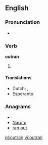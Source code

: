 ==English==

===Pronunciation===
*{{IPA|/'ɑʊtɻæn/}}

===Verb===
'''outran'''

# {{past tense of|[[outrun]]}}

====Translations====
{{trans-top|Past tense of outrun}}
* Dutch: {{t+|nl|de}}, {{t+|nl|den}}
* Esperanto: {{t-|eo|is|xs=Esperanto}}
{{trans-mid}}
{{trans-bottom}}

===Anagrams===
* {{alphagram|anortu}}
* [[Naruto#English|Naruto]]
* [[ran out#English|ran out]]

[[pl:outran]]
[[vi:outran]]